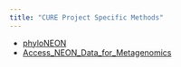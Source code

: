 ```yaml
---
title: "CURE Project Specific Methods"
---
```


* [phyloNEON](methods/phyloNEON.html)
* [Access_NEON_Data_for_Metagenomics](methods/Access_NEON_Data_for_Metagenomics)

